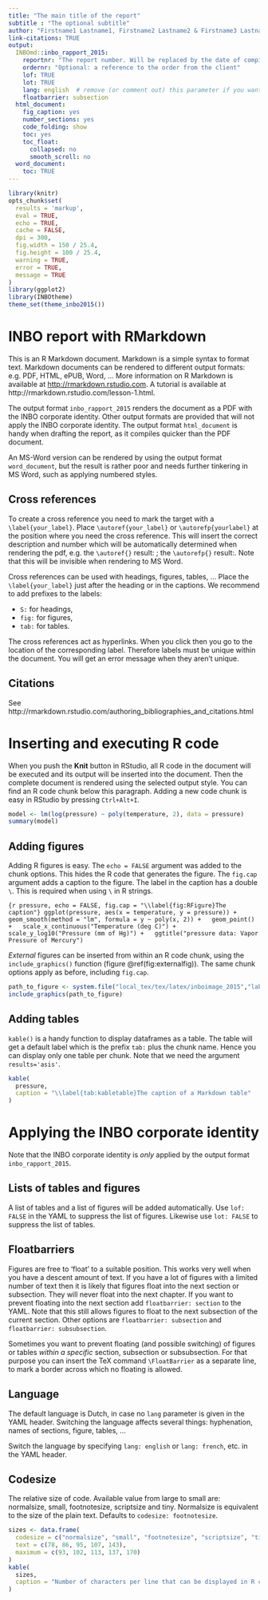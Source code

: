 ```yaml
---
title: "The main title of the report"
subtitle : "The optional subtitle"
author: "Firstname1 Lastname1, Firstname2 Lastname2 & Firstname3 Lastname3"
link-citations: TRUE
output: 
  INBOmd::inbo_rapport_2015:
    reportnr: "The report number. Will be replaced by the date of compilation when missing."
    ordernr: "Optional: a reference to the order from the client"
    lof: TRUE
    lot: TRUE
    lang: english  # remove (or comment out) this parameter if you want Dutch
    floatbarrier: subsection
  html_document:
    fig_caption: yes
    number_sections: yes
    code_folding: show
    toc: yes
    toc_float:
      collapsed: no
      smooth_scroll: no
  word_document:
    toc: TRUE
---
```

```r
library(knitr)
opts_chunk$set(
  results = 'markup',
  eval = TRUE,
  echo = TRUE,
  cache = FALSE,
  dpi = 300,
  fig.width = 150 / 25.4,
  fig.height = 100 / 25.4,
  warning = TRUE,
  error = TRUE,
  message = TRUE
)
library(ggplot2)
library(INBOtheme)
theme_set(theme_inbo2015())
```

# INBO report with RMarkdown

This is an R Markdown document. Markdown is a simple syntax to format text. Markdown documents can be rendered to different output formats: e.g. PDF, HTML, ePUB, Word, ... More information on R Markdown is available at <http://rmarkdown.rstudio.com>. A tutorial is available at http://rmarkdown.rstudio.com/lesson-1.html.

The output format `inbo_rapport_2015` renders the document as a PDF with the INBO corporate identity.
Other output formats are provided that will not apply the INBO corporate identity. The output format `html_document` is handy when drafting the report, as it compiles quicker than the PDF document.

An MS-Word version can be rendered by using the output format `word_document`, but the result is rather poor and needs further tinkering in MS Word, such as applying numbered styles.

## Cross references
\label{S:crossref}

To create a cross reference you need to mark the target with a `\label{your_label}`. Place `\autoref{your_label}` or `\autorefp{yourlabel}` at the position where you need the cross reference. This will insert the correct description and number which will be automatically determined when rendering the pdf, e.g. the `\autoref{}` result: \autoref{S:crossref}; the `\autorefp{}` result:\autorefp{S:crossref}. Note that this will be invisible when rendering to MS Word.

Cross references can be used with headings, figures, tables, ... Place the `\label{your_label}` just after the heading or in the captions. We recommend to add prefixes to the labels:

- `S:` for headings,
- `fig:` for figures,
- `tab:` for tables.

The cross references act as hyperlinks. When you click then you go to the location of the corresponding label. Therefore labels must be unique within the document. You will get an error message when they aren't unique.

## Citations

See http://rmarkdown.rstudio.com/authoring_bibliographies_and_citations.html

# Inserting and executing R code

When you push the **Knit** button in RStudio, all R code in the document will be executed and its output will be inserted into the document. Then the complete document is rendered using the selected output style. You can find an R code chunk below this paragraph. Adding a new code chunk is easy in RStudio by pressing `Ctrl+Alt+I`.

```r
model <- lm(log(pressure) ~ poly(temperature, 2), data = pressure)
summary(model)
```

## Adding figures

Adding R figures is easy\autorefp{fig:RFigure}. The `echo = FALSE` argument was added to the chunk options. This hides the R code that generates the figure. The `fig.cap` argument adds a caption to the figure. The label in the caption has a double `\`. This is required when using `\` in R strings.

```{r pressure, echo = FALSE, fig.cap = "\\label{fig:RFigure}The caption"}
ggplot(pressure, aes(x = temperature, y = pressure)) + 
  geom_smooth(method = "lm", formula = y ~ poly(x, 2)) +
  geom_point() +
  scale_x_continuous("Temperature (deg C)") +
  scale_y_log10("Pressure (mm of Hg)") +
  ggtitle("pressure data: Vapor Pressure of Mercury")
```

_External_ figures can be inserted from within an R code chunk, using the `include_graphics()` function (figure \@ref(fig:externalfig)). The same chunk options apply as before, including `fig.cap`.

```r
path_to_figure <- system.file("local_tex/tex/latex/inboimage_2015","labo.jpg", package = "INBOmd")
include_graphics(path_to_figure)
```

## Adding tables

`kable()` is a handy function to display dataframes as a table\autorefp{tab:kabletable}. The table will get a default label which is the prefix `tab:` plus the chunk name. Hence you can display only one table per chunk. Note that we need the argument `results='asis'`.

```r
kable(
  pressure,
  caption = "\\label{tab:kabletable}The caption of a Markdown table"
)
```

# Applying the INBO corporate identity

Note that the INBO corporate identity is _only_ applied by the output format `inbo_rapport_2015`.

## Lists of tables and figures

A list of tables and a list of figures will be added automatically. Use `lof: FALSE` in the YAML to suppress the list of figures. Likewise use `lot: FALSE` to suppress the list of tables.

## Floatbarriers

Figures are free to 'float' to a suitable position. This works very well when you have a descent amount of text. If you have a lot of figures with a limited number of text then it is likely that figures float into the next section or subsection. They will never float into the next chapter. If you want to prevent floating into the next section add `floatbarrier: section` to the YAML. Note that this still allows figures to float to the next subsection of the current section. Other options are `floatbarrier: subsection` and `floatbarrier: subsubsection`.

Sometimes you want to prevent floating (and possible switching) of figures or tables _within a specific_ section, subsection or subsubsection. For that purpose you can insert the TeX command `\FloatBarrier` as a separate line, to mark a border across which no floating is allowed.

## Language

The default language is Dutch, in case no `lang` parameter is given in the YAML header. Switching the language affects several things: hyphenation, names of sections, figure, tables, ...

Switch the language by specifying `lang: english` or `lang: french`, etc. in the YAML header.

## Codesize

The relative size of code. Available value from large to small are: normalsize, small, footnotesize, scriptsize and tiny. Normalsize is equivalent to the size of the plain text. Defaults to `codesize: footnotesize`.

```r
sizes <- data.frame(
  codesize = c("normalsize", "small", "footnotesize", "scriptsize", "tiny"),
  text = c(78, 86, 95, 107, 143),
  maximum = c(93, 102, 113, 137, 170)
)
kable(
  sizes, 
  caption = "Number of characters per line that can be displayed in R code chunks for the different codesizes."
)
```
